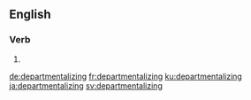 
==English==

===Verb===
{{head|en|present participle}}

# {{present participle of|departmentalize|lang=en}}

[[de:departmentalizing]]
[[fr:departmentalizing]]
[[ku:departmentalizing]]
[[ja:departmentalizing]]
[[sv:departmentalizing]]
